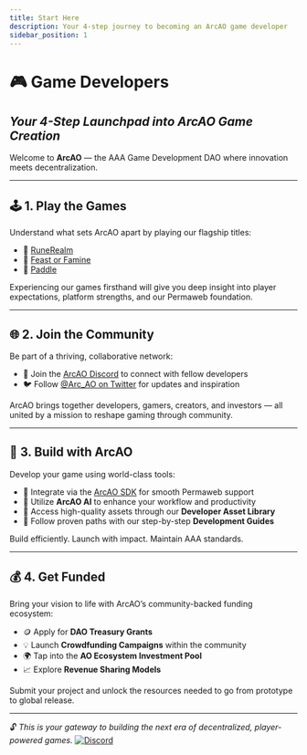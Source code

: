 ```yaml
---
title: Start Here
description: Your 4-step journey to becoming an ArcAO game developer
sidebar_position: 1
---
```


# 🎮 Game Developers  
## *Your 4-Step Launchpad into ArcAO Game Creation*

Welcome to **ArcAO** — the AAA Game Development DAO where innovation meets decentralization.

---

## 🕹️ 1. Play the Games

Understand what sets ArcAO apart by playing our flagship titles:

- 🧙 <a href={RUNEREALM.gameSite} target="_blank">RuneRealm</a>  
- 🍖 <a href={ARCAO.website} target="_blank">Feast or Famine</a>  
- 🏓 <a href={ARCAO.website} target="_blank">Paddle</a>

Experiencing our games firsthand will give you deep insight into player expectations, platform strengths, and our Permaweb foundation.

---

## 🌐 2. Join the Community

Be part of a thriving, collaborative network:

- 💬 Join the <a href={ARCAO.discord} target="_blank">ArcAO Discord</a> to connect with fellow developers  
- 🐦 Follow <a href={ARCAO.twitter} target="_blank">@Arc_AO on Twitter</a> for updates and inspiration

ArcAO brings together developers, gamers, creators, and investors — all united by a mission to reshape gaming through community.

---

## 🔧 3. Build with ArcAO

Develop your game using world-class tools:

- 🧰 Integrate via the [ArcAO SDK](./arcao-sdk.mdx) for smooth Permaweb support  
- 🤖 Utilize **ArcAO AI** to enhance your workflow and productivity  
- 🎨 Access high-quality assets through our **Developer Asset Library**  
- 📘 Follow proven paths with our step-by-step **Development Guides**

Build efficiently. Launch with impact. Maintain AAA standards.

---

## 💰 4. Get Funded

Bring your vision to life with ArcAO’s community-backed funding ecosystem:

- 🪙 Apply for **DAO Treasury Grants**  
- 💡 Launch **Crowdfunding Campaigns** within the community  
- 🌍 Tap into the **AO Ecosystem Investment Pool**  
- 📈 Explore **Revenue Sharing Models**

Submit your project and unlock the resources needed to go from prototype to global release.

---

🔓 *This is your gateway to building the next era of decentralized, player-powered games.*
<a href={ARCAO.discord} target="_blank">
  <img
    alt="Discord"
    src="https://img.shields.io/badge/Discord-Join%20Now-5865F2?style=for-the-badge&logo=discord"
  />
</a>
